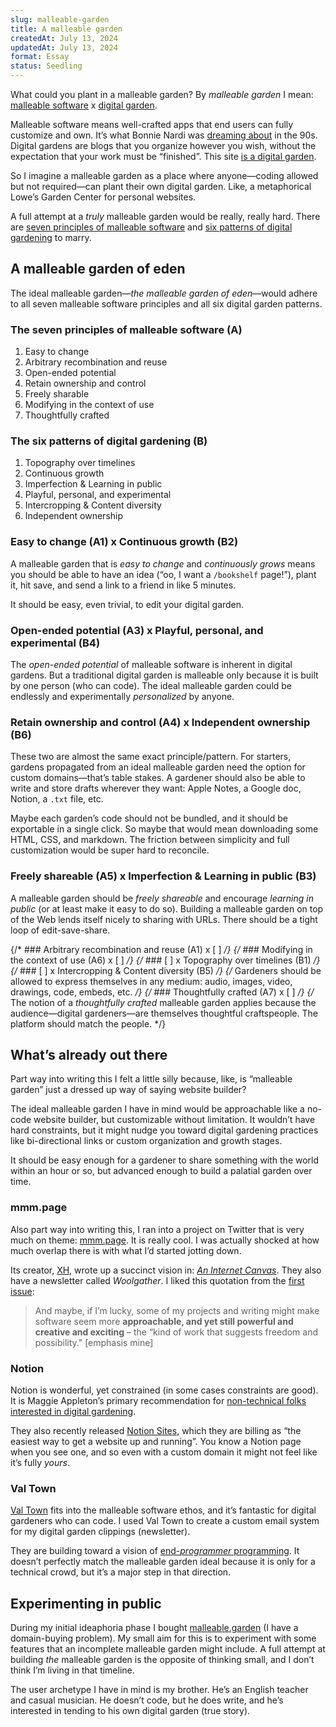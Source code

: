 ```yaml
---
slug: malleable-garden
title: A malleable garden
createdAt: July 13, 2024
updatedAt: July 13, 2024
format: Essay
status: Seedling
---
```


What could you plant in a malleable garden? By _malleable garden_ I mean: [malleable software](https://malleable.systems/) x
[digital garden](https://maggieappleton.com/garden-history).

<MalleableGarden />

Malleable software means well-crafted apps that end users can fully customize and own. It’s what Bonnie Nardi was [dreaming about](https://www.petemillspaugh.com/a-small-matter-of-programming) in the 90s. Digital gardens are blogs that you organize however you wish, without the expectation that your work must be “finished”. This site [is a digital garden](https://www.petemillspaugh.com/about#this-site).

So I imagine a malleable garden as a place where anyone—coding allowed but not required—can plant their own digital garden. Like, a metaphorical Lowe’s Garden Center for personal websites.

A full attempt at a _truly_ malleable garden would be really, really hard. There are [seven principles of malleable software](https://malleable.systems/mission/#principles) and [six patterns of digital gardening](https://maggieappleton.com/garden-history#the-six-patterns-of-gardening) to marry.

## A malleable garden of eden

The ideal malleable garden—_the malleable garden of eden_—would adhere to all seven malleable software principles and all six digital garden patterns.

### The seven principles of malleable software (A)

1. Easy to change
2. Arbitrary recombination and reuse
3. Open-ended potential
4. Retain ownership and control
5. Freely sharable
6. Modifying in the context of use
7. Thoughtfully crafted

### The six patterns of digital gardening (B)

1. Topography over timelines
2. Continuous growth
3. Imperfection & Learning in public
4. Playful, personal, and experimental
5. Intercropping & Content diversity
6. Independent ownership

### Easy to change (A1) x Continuous growth (B2)

A malleable garden that is _easy to change_ and _continuously grows_ means you should be able to have an idea (“oo, I want a `/bookshelf` page!”), plant it, hit save, and send a link to a friend in like 5 minutes.

It should be easy, even trivial, to edit your digital garden.

### Open-ended potential (A3) x Playful, personal, and experimental (B4)

The _open-ended potential_ of malleable software is inherent in digital gardens. But a traditional digital garden is malleable only because it is built by one person (who can code). The ideal malleable garden could be endlessly and experimentally _personalized_ by anyone.

### Retain ownership and control (A4) x Independent ownership (B6)

These two are almost the same exact principle/pattern. For starters, gardens propagated from an ideal malleable garden need the option for custom domains—that’s table stakes. A gardener should also be able to write and store drafts wherever they want: Apple Notes, a Google doc, Notion, a `.txt` file, etc.

Maybe each garden’s code should not be bundled, and it should be exportable in a single click. So maybe that would mean downloading some HTML, CSS, and markdown. The friction between simplicity and full customization would be super hard to reconcile.

### Freely shareable (A5) x Imperfection & Learning in public (B3)

A malleable garden should be _freely shareable_ and encourage _learning in public_ (or at least make it easy to do so). Building a malleable garden on top of the Web lends itself nicely to sharing with URLs. There should be a tight loop of edit-save-share.

{/* ### Arbitrary recombination and reuse (A1) x [ ] */}
{/* ### Modifying in the context of use (A6) x [ ] */}
{/* ### [ ] x Topography over timelines (B1) */}
{/* ### [ ] x Intercropping & Content diversity (B5) */}
{/* Gardeners should be allowed to express themselves in any medium: audio, images, video, drawings, code, embeds, etc. */}
{/* ### Thoughtfully crafted (A7) x [ ] */}
{/* The notion of a _thoughtfully crafted_ malleable garden applies because the audience—digital gardeners—are themselves thoughtful craftspeople. The platform should match the people. */}

## What’s already out there

Part way into writing this I felt a little silly because, like, is “malleable garden” just a dressed up way of saying website builder?

The ideal malleable garden I have in mind would be approachable like a no-code website builder, but customizable without limitation. It wouldn’t have hard constraints, but it might nudge you toward digital gardening practices like bi-directional links or custom organization and growth stages.

It should be easy enough for a gardener to share something with the world within an hour or so, but advanced enough to build a palatial garden over time.

### mmm.page

Also part way into writing this, I ran into a project on Twitter that is very much on theme: [mmm.page](https://mmm.page). It is really cool. I was actually shocked at how much overlap there is with what I’d started jotting down.

Its creator, [XH](https://x.com/xhfloz), wrote up a succinct vision in: [_An Internet Canvas_](https://paper.mmm.dev/). They also have a newsletter called _Woolgather_. I liked this quotation from the [first issue](https://woolgather.sh/issue/1):

> And maybe, if I’m lucky, some of my projects and writing might make software seem more **approachable, and yet still powerful and creative and exciting** – the “kind of work that suggests freedom and possibility." [emphasis mine]

### Notion

Notion is wonderful, yet constrained (in some cases constraints are good). It is Maggie Appleton’s primary recommendation for [non-technical folks interested in digital gardening](https://maggieappleton.com/nontechnical-gardening).

They also recently released [Notion Sites](https://www.notion.so/product/sites), which they are billing as “the easiest way to get a website up and running”. You know a Notion page when you see one, and so even with a custom domain it might not feel like it’s fully _yours_.

### Val Town

[Val Town](https://val.town) fits into the malleable software ethos, and it’s fantastic for digital gardeners who can code. I used Val Town to <Link href="/cultivating-emails">create a custom email system</Link> for my digital garden clippings (newsletter).

They are building toward a vision of [end-_programmer_ programming](https://blog.val.town/blog/end-programmer-programming/). It doesn’t perfectly match the malleable garden ideal because it is only for a technical crowd, but it’s a major step in that direction.

## Experimenting in public

During my initial ideaphoria phase I bought [malleable.garden](https://malleable.garden) (I have a <Link href="/silly-tlds">domain-buying problem</Link>). My small aim for this is to experiment with some features that an incomplete malleable garden might include. A full attempt at building _the_ malleable garden is the opposite of <Link href="/think-small">thinking small</Link>, and I don’t think I’m living in that timeline.

The user archetype I have in mind is my brother. He’s an English teacher and casual musician. He doesn’t code, but he does write, and he’s interested in tending to his own digital garden (true story).
